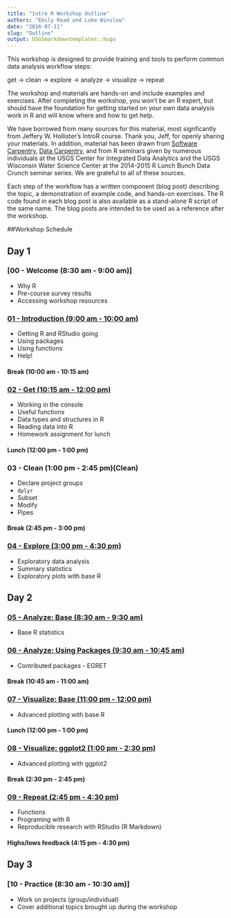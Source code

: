 ```yaml
---
title: "Intro R Workshop Outline"
authors: "Emily Read and Luke Winslow"
date: "2016-07-11"
slug: "Outline"
output: USGSmarkdowntemplates::hugo
---
```


This workshop is designed to provide training and tools to perform common data analysis workflow steps: 

get -> clean -> explore -> analyze -> visualize -> repeat

The workshop and materials are hands-on and include examples and exercises. After completing the workshop, you won't be an R expert, but should have the foundation for getting started on your own data analysis work in R and will know where and how to get help. 

We have borrowed from many sources for this material, most signficantly from Jeffery W. Hollister's IntroR course. Thank you, Jeff, for openly sharing your materials. In addition, material has been drawn from [Software Carpentry](http://software-carpentry.org), [Data Carpentry](http://datacarpentry.org/), and from R seminars given by numerous individuals at the USGS Center for Integrated Data Analytics and the USGS Wisconsin Water Science Center at the 2014-2015 R Lunch Bunch Data Crunch seminar series. We are grateful to all of these sources.

Each step of the workflow has a written component (blog post) describing the topic, a demonstration of example code, and hands-on exercises. The R code found in each blog post is also available as a stand-alone R script of the same name. The blog posts are intended to be used as a reference after the workshop. 

##Workshop Schedule

## Day 1

### [00 - Welcome (8:30 am - 9:00 am)]

- Why R
- Pre-course survey results
- Accessing workshop resources

### [01 - Introduction (9:00 am - 10:00 am)](Introduction)

- Getting R and RStudio going
- Using packages
- Using functions
- Help!

#### Break (10:00 am - 10:15 am)

### [02 - Get (10:15 am - 12:00 pm)](Get)

- Working in the console
- Useful functions
- Data types and structures in R
- Reading data into R
- Homework assignment for lunch

#### Lunch (12:00 pm - 1:00 pm)

### 03 - Clean (1:00 pm - 2:45 pm)(Clean)

- Declare project groups
- `dplyr` 
- Subset
- Modify
- Pipes

#### Break (2:45 pm - 3:00 pm)

### [04 - Explore (3:00 pm - 4:30 pm)](Explore)

- Exploratory data analysis
- Summary statistics
- Exploratory plots with base R

## Day 2

### [05 - Analyze: Base (8:30 am - 9:30 am)](E_Analyze.html)

- Base R statistics

### [06 - Analyze: Using Packages (9:30 am - 10:45 am)](F_Analyze.html)

- Contributed packages - EGRET

#### Break (10:45 am - 11:00 am)

### [07 - Visualize: Base (11:00 pm - 12:00 pm)](G_Visualize.html)

- Advanced plotting with base R

#### Lunch (12:00 pm - 1:00 pm)

### [08 - Visualize: ggplot2 (1:00 pm - 2:30 pm)](H_Visualize.html)

- Advanced plotting with ggplot2

#### Break (2:30 pm - 2:45 pm)

### [09 - Repeat (2:45 pm - 4:30 pm)](I_Repeat-Reproduce.html)

- Functions
- Programing with R
- Reproducible research with RStudio (R Markdown)

#### Highs/lows feedback (4:15 pm - 4:30 pm)

## Day 3

### [10 - Practice (8:30 am - 10:30 am)]

- Work on projects (group/individual)
- Cover additional topics brought up during the workshop